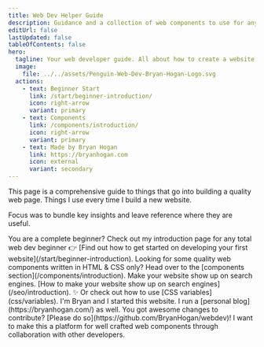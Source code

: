 ```yaml
---
title: Web Dev Helper Guide
description: Guidance and a collection of web components to use for any web development project.
editUrl: false
lastUpdated: false
tableOfContents: false
hero:
  tagline: Your web developer guide. All about how to create a website. HTML & CSS only components included.
  image:
    file: ../../assets/Penguin-Web-Dev-Bryan-Hogan-Logo.svg
  actions:
    - text: Beginner Start
      link: /start/beginner-introduction/
      icon: right-arrow
      variant: primary
    - text: Components
      link: /components/introduction/
      icon: right-arrow
      variant: primary
    - text: Made by Bryan Hogan
      link: https://bryanhogan.com
      icon: external
      variant: secondary
---
```





<Card title="Hi there! 👋">
This page is a comprehensive guide to things that go into building a quality web page. Things I use every time I build a new website.

Focus was to bundle key insights and leave reference where they are useful.
</Card>

<CardGrid>
	<Card title="Web Dev Beginner Help" icon="rocket">
    You are a complete beginner?  
    Check out my introduction page for any total web dev beginner 👉 [Find out how to get started on developing your first website](/start/beginner-introduction).
	</Card>
  <Card title="Web Components" icon="puzzle">
    Looking for some quality web components written in HTML & CSS only? Head over to the [components section](/components/introduction).
	</Card>
	<Card title="Further Concepts" icon="star">
    Make your website show up on search engines. [How to make your website show up on search engines](/seo/introduction). ✨   
    Or check out how to use [CSS variables](css/variables).
	</Card>
	<Card title="About Me & You" icon="external">
    I'm Bryan and I started this website. I run a [personal blog](https://bryanhogan.com/) as well.  
    You got awesome changes to contribute? [Please do so](https://github.com/BryanHogan/webdev)! I want to make this a platform for well crafted web components through collaboration with other developers.
	</Card>
</CardGrid>